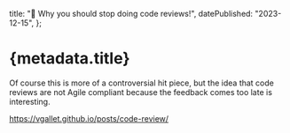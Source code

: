 
  title: "📝 Why you should stop doing code reviews!",
  datePublished: "2023-12-15",
};

# {metadata.title}

Of course this is more of a controversial hit piece, but the idea that code reviews are not Agile compliant because the feedback comes too late is interesting.

<a href="https://vgallet.github.io/posts/code-review/" target="_blank">
  https://vgallet.github.io/posts/code-review/
</a>

<DatePublished dateTime={metadata.datePublished} />
